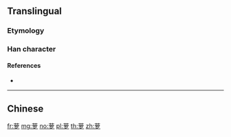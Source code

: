{{character info/new}}
{{also|夢|蘿}}
==Translingual==

===Etymology===
{{Han simp|蘿|f=羅|t=罗}}

===Han character===
{{Han char|rn=140|rad=艸|as=08|sn=14|four=|canj=TWLN,XTWLN|ids=⿱艹罗}}

====References====
* {{Han ref|kx=1042.261|hdz=53234.070|uh=841D|ud=33821}}

----

==Chinese==
{{zh-see|蘿}}

[[fr:萝]]
[[mg:萝]]
[[no:萝]]
[[pl:萝]]
[[th:萝]]
[[zh:萝]]